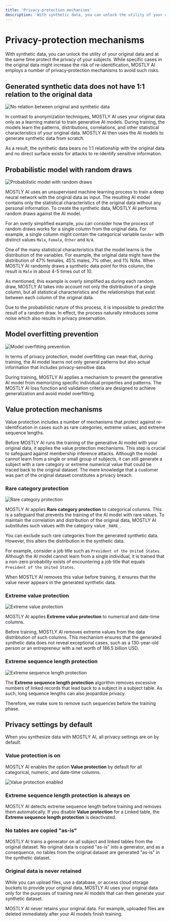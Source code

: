 ```yaml
---
title: 'Privacy-protection mechanisms'
description: 'With synthetic data, you can unlock the utility of your original data and at the same time protect the privacy of your subjects. While specific cases in the original data might increase the risk of re-identification, MOSTLY AI employs a number of privacy-protection mechanisms to avoid such risks.'
---
```



# Privacy-protection mechanisms

With synthetic data, you can unlock the utility of your original data and at the same time protect the privacy of your subjects. While specific cases in the original data might increase the risk of re-identification, MOSTLY AI employs a number of privacy-protection mechanisms to avoid such risks.

## Generated synthetic data does not have 1:1 relation to the original data

<Image src="/docimages/concepts/privacy/original-data-no-relation-synthetic-data.svg" alt="No relation between original and synthetic data" width={250} height={500} />

In contrast to anonymization techniques, MOSTLY AI uses your original data only as a learning material to train generative AI models. During training, the models learn the patterns, distributions, correlations, and other statistical characteristics of your original data. MOSTLY AI then uses the AI models to generate synthetic data from scratch.

As a result, the synthetic data bears no 1:1 relationship with the original data and no direct surface exists for attacks to re-identify sensitive information.

## Probabilistic model with random draws

<Image src="/docimages/concepts/privacy/probabilistic-model.svg" alt="Probabilistic model with random draws" width={650} height={500} />

MOSTLY AI uses an unsupervised machine learning process to train a deep neural network with the original data as input. The resulting AI model contains only the statistical characteristics of the original data without any personal information. To create the synthetic data, MOSTLY AI performs random draws against the AI model.

For an overly simplified example, you can consider how the process of random draws works for a single column from the original data. For example, a single column might contain the categorical variable `Gender` with distinct values `Male`, `Female`, `Other` and `N/A`.

One of the many statistical characteristics that the model learns is the distribution of the variables. For example, the original data might have the distribution of 47% females, 45% males, 7% other, and 1% N/As. When MOSTLY AI randomly draws a synthetic data point for this column, the result is `Male` in about 4-5 times out of 10.

As mentioned, this example is overly simplified as during each random draw, MOSTLY AI takes into account not only the distribution of a single column, but all statistical characteristics and the relationships that exist between each column of the original data.

Due to the probabilistic nature of this process, it is impossible to predict the result of a random draw. In effect, the process naturally introduces some noise which also results in privacy preservation.

## Model overfitting prevention

<Image src="/docimages/concepts/privacy/model-overfitting-prevention.svg" alt="Model overfitting prevention" width={175} height={500} />

In terms of privacy protection, model overfitting can mean that, during training, the AI model learns not only general patterns but also actual information that includes privacy-sensitive data.

During training, MOSTLY AI applies a mechanism to prevent the generative AI model from memorizing specific individual properties and patterns. The MOSTLY AI loss function and validation criteria are designed to achieve generalization and avoid model overfitting.

## Value protection mechanisms

Value protection includes a number of mechanisms that protect against re-identification in cases such as rare categories, extreme values, and extreme sequence lengths.

Before MOSTLY AI runs the training of the generative AI model with your original data, it applies the value protection mechanisms. This step is crucial to safeguard against membership inference attacks. Although the model cannot learn from a single or small group of subjects, it can still generate a subject with a rare category or extreme numerical value that could be traced back to the original dataset. The mere knowledge that a customer was part of the original dataset constitutes a privacy breach.

### Rare category protection

<Image src="/docimages/concepts/privacy/rare-category-protection.svg" alt="Rare category protection" width={175} height={500} />

MOSTLY AI applies **Rare category protection** to categorical columns. This is a safeguard that prevents the training of the AI model with rare values. To maintain the correlation and distribution of the original data, MOSTLY AI substitutes such values with the category value `_RARE_`.

You can exclude such rare categories from the generated synthetic data. However, this alters the distribution in the synthetic data.

For example, consider a job title such as `President of the United States`. Although the AI model cannot learn from a single individual, it is trained that a non-zero probability exists of encountering a job title that equals `President of the United States`.

When MOSTLY AI removes this value before training, it ensures that the value never appears in the generated synthetic data.

### Extreme value protection

<Image src="/docimages/concepts/privacy/extreme-value-protection.svg" alt="Extreme value protection" width={175} height={500} />

MOSTLY AI applies **Extreme value protection** to numerical and date-time columns.

Before training, MOSTLY AI removes extreme values from the data distribtution of such columns. This mechanism ensures that the generated synthetic data does not reveal exceptional cases, such as a 130-year-old person or an entrepreneur with a net worth of 186.5 billion USD.

### Extreme sequence length protection

<Image src="/docimages/concepts/privacy/extreme-seq-length-protection.svg" alt="Extreme sequence length protection" width={175} height={500} />

The **Extreme sequence length protection** algorithm removes excessive numbers of linked records that lead back to a subject in a subject table. As such, long sequence lengths can also jeopardize privacy.

Therefore, we make sure to remove such sequences before the training phase.

## Privacy settings by default

When you synthesize data with MOSTLY AI, all privacy settings are on by default.

### Value protection is on

MOSTLY AI enables the option **Value protection** by default for all categorical, numeric, and date-time columns.

<Image src="/docimages/concepts/privacy/default-privacy-options-value-protection-enabled.webp" alt="Value protection enabled" width={800} height={500} />

### Extreme sequence length protection is always on

MOSTLY AI detects extreme sequence length before training and removes them automatically. If you disable **Value protection** for a Linked table, the **Extreme sequence length protection** is deactivated.

### No tables are copied "as-is"

MOSTLY AI trains a generator on all subject and linked tables from the original dataset. No original data is copied "as-is" into a generator, and as a consequence, no tables from the original dataset are generated "as-is" in the synthetic dataset.

### Original data is never retained

While you can upload files, use a database, or access cloud storage buckets to provide your original data, MOSTLY AI uses your original data only for the purposes of training new AI models that can then generate your synthetic dataset.

MOSTLY AI never retains your original data. For example, uploaded files are deleted immediately after your AI models finish training.
